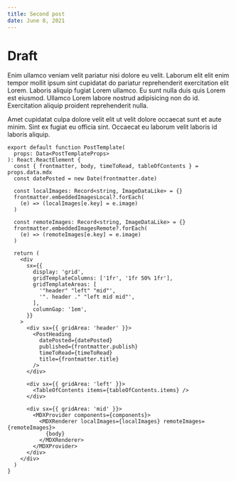 ```yaml
---
title: Second post
date: June 8, 2021
---
```


# Draft

Enim ullamco veniam velit pariatur nisi dolore eu velit. Laborum elit elit enim tempor mollit ipsum sint cupidatat do pariatur reprehenderit exercitation elit Lorem. Laboris aliquip fugiat Lorem ullamco. Eu sunt nulla duis quis Lorem est eiusmod. Ullamco Lorem labore nostrud adipisicing non do id. Exercitation aliquip proident reprehenderit nulla.

Amet cupidatat culpa dolore velit elit ut velit dolore occaecat sunt et aute minim. Sint ex fugiat eu officia sint. Occaecat eu laborum velit laboris id laboris aliquip.

```tsx title=PostTemplate
export default function PostTemplate(
  props: Data<PostTemplateProps>
): React.ReactElement {
  const { frontmatter, body, timeToRead, tableOfContents } = props.data.mdx
  const datePosted = new Date(frontmatter.date)

  const localImages: Record<string, ImageDataLike> = {}
  frontmatter.embeddedImagesLocal?.forEach(
    (e) => (localImages[e.key] = e.image)
  )

  const remoteImages: Record<string, ImageDataLike> = {}
  frontmatter.embeddedImagesRemote?.forEach(
    (e) => (remoteImages[e.key] = e.image)
  )

  return (
    <div
      sx={{
        display: 'grid',
        gridTemplateColumns: ['1fr', '1fr 50% 1fr'],
        gridTemplateAreas: [
          '"header" "left" "mid"',
          '". header ." "left mid mid"',
        ],
        columnGap: '1em',
      }}
    >
      <div sx={{ gridArea: 'header' }}>
        <PostHeading
          datePosted={datePosted}
          published={frontmatter.publish}
          timeToRead={timeToRead}
          title={frontmatter.title}
        />
      </div>

      <div sx={{ gridArea: 'left' }}>
        <TableOfContents items={tableOfContents.items} />
      </div>

      <div sx={{ gridArea: 'mid' }}>
        <MDXProvider components={components}>
          <MDXRenderer localImages={localImages} remoteImages={remoteImages}>
            {body}
          </MDXRenderer>
        </MDXProvider>
      </div>
    </div>
  )
}
```

